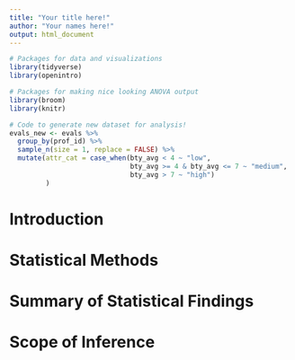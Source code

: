 ```yaml
---
title: "Your title here!"
author: "Your names here!"
output: html_document
---
```


```r
# Packages for data and visualizations
library(tidyverse)
library(openintro)

# Packages for making nice looking ANOVA output
library(broom)
library(knitr)

# Code to generate new dataset for analysis!
evals_new <- evals %>% 
  group_by(prof_id) %>% 
  sample_n(size = 1, replace = FALSE) %>% 
  mutate(attr_cat = case_when(bty_avg < 4 ~ "low", 
                              bty_avg >= 4 & bty_avg <= 7 ~ "medium", 
                              bty_avg > 7 ~ "high")
         )
```


# Introduction

<!-- Take your original Introduction from the Midterm Project and spice it up!
<!-- At a bare minimum your revised Introduction should include:
<!--   * a persuasive argument as to *why* this investigation is worthwhile
<!--   * substantial background of the data context, the unit of study, number
of observations)  -->

<!-- Clearly outline the question(s) of interest you will address with the 
statistical analysis.  -->



# Statistical Methods 

<!-- Provide a summary table of the mean, standard deviation, and sample -->
<!-- size for the course evaluation scores of each attractiveness group.  -->

<!-- Produce a data visualization exploring the relationship between  -->
<!-- course evaluation score and attractiveness group.  -->

<!-- Produce another visualization that incorporates your chosen -->
<!-- categorical variable into your previous visualization.  -->

<!-- Describe what you see in the visualizations, making direct references to
the plots!  -->

<!-- For each of your research questions, outline what statistical model -->
<!-- you will use to address the question.  -->
  
<!-- Check all model conditions for the statistical methods you used.  -->



# Summary of Statistical Findings

<!-- What is your conclusion for the first research question? Namely, "Does the
mean course evaluation score differ for at least one attractiveness group?"  -->

<!-- Interpret **in the context of the data** the p-value associated with 
attr_cat in your ANOVA table.  -->

<!-- What is your conclusion for the second research question? Namely, "Does the
relationship between course evaluation scores and attractiveness differ based on
___?".   -->

<!-- Interpret __in the context of the data__ the p-value associated with the interaction term in your ANOVA table.  -->

  
# Scope of Inference

<!-- At a bare minimum, your revisions should incorporate: -->
<!-- - the feedback I provided
<!-- - a description of the population of interest
<!-- - a description of the sample selected
<!-- - a justification as to who the results of the study can be inferred to
<!-- - a description of the relationships found in the analysis
<!-- - a justification as to whether causal statements can be made
<!-- - a conclusion about what type of relationships can be inferred


# Study Limitations 

<!-- What limitations do you see from how attractiveness was scored for each
professor?  -->

<!-- What limitations do you see from how gender was included in this 
study?  -->

<!-- What limitations do you see from how ethnicity was included in this 
study?  -->


